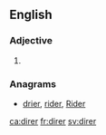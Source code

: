 ==English==

===Adjective===
{{head|en}}

# {{en-comparative of|dire}}

===Anagrams===
* [[drier#English|drier]], [[rider#English|rider]], [[Rider#English|Rider]]

[[ca:direr]]
[[fr:direr]]
[[sv:direr]]